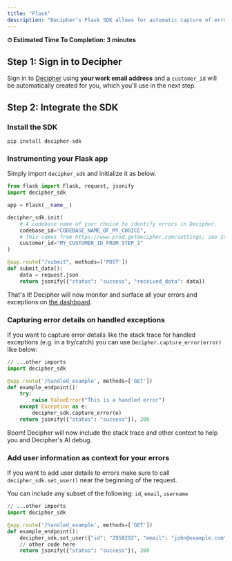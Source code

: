 ```yaml
---
title: "Flask"
description: "Decipher’s Flask SDK allows for automatic capture of errors including helpful details like logs, local variables, and raw payload data."
---
```


<Note> **⏱ Estimated Time To Completion: 3 minutes**</Note>

## Step 1: Sign in to Decipher

Sign in to [Decipher](https://prod.getdecipher.com) using **your work email address** and a `customer_id` will be automatically created for you, which you'll use in the next step.

## Step 2: Integrate the SDK

### Install the SDK

```shell Terminal
pip install decipher-sdk
```

### Instrumenting your Flask app

Simply import `decipher_sdk` and initialize it as below.

```python app.py
from flask import Flask, request, jsonify
import decipher_sdk

app = Flask(__name__)

decipher_sdk.init(
    # A codebase name of your choice to identify errors in Decipher.
    codebase_id="CODEBASE_NAME_OF_MY_CHOICE",
    # This comes from https://www.prod.getdecipher.com/settings; see Step 1.
    customer_id="MY_CUSTOMER_ID_FROM_STEP_1"
)

@app.route("/submit", methods=['POST'])
def submit_data():
    data = request.json
    return jsonify({"status": "success", "received_data": data})

```
That's it! Decipher will now monitor and surface all your errors and exceptions on [the dashboard](https://www.prod.getdecipher.com).


### Capturing error details on handled exceptions

If you want to capture error details like the stack trace for handled exceptions (e.g. in a try/catch) you can use `Decipher.capture_error(error)` like below:

```python app.py
// ...other imports
import decipher_sdk

@app.route('/handled_example', methods=['GET'])
def example_endpoint():
    try:
        raise ValueError("This is a handled error")
    except Exception as e:
        decipher_sdk.capture_error(e)
    return jsonify({"status": "success"}), 200

```

Boom! Decipher will now include the stack trace and other context to help you and Decipher's AI debug.

### Add user information as context for your errors

If you want to add user details to errors make sure to call `decipher_sdk.set_user()` near the beginning of the request. 

You can include any subset of the following: `id`, `email`, `username`

```python app.py
// ...other imports
import decipher_sdk

@app.route('/handled_example', methods=['GET'])
def example_endpoint():
    decipher_sdk.set_user({"id": "2958292", "email": "john@example.com", "username:": "John Smith"})
    // other code here
    return jsonify({"status": "success"}), 200

```